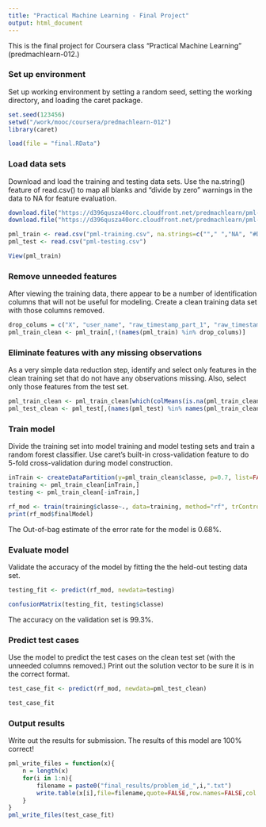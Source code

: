 ```yaml
---
title: "Practical Machine Learning - Final Project"
output: html_document
---
```


This is the final project for Coursera class "Practical Machine Learning" (predmachlearn-012.)

### Set up environment

Set up working environment by setting a random seed, setting the working directory, and loading the caret package.

```r
set.seed(123456)
setwd("/work/mooc/coursera/predmachlearn-012")
library(caret)
```
```r
load(file = "final.RData")
```

### Load data sets

Download and load the training and testing data sets. Use the na.string() feature of read.csv() to map all blanks and "divide by zero" warnings in the data to NA for feature evaluation.

```r
download.file("https://d396qusza40orc.cloudfront.net/predmachlearn/pml-training.csv", "pml-training.csv")
download.file("https://d396qusza40orc.cloudfront.net/predmachlearn/pml-testing.csv", "pml-testing.csv")

pml_train <- read.csv("pml-training.csv", na.strings=c(""," ","NA", "#DIV/0!"))
pml_test <- read.csv("pml-testing.csv")

View(pml_train)
```

### Remove unneeded features

After viewing the training data, there appear to be a number of identification columns that will not be useful for modeling. Create a clean training data set with those columns removed.

```r
drop_colums = c("X", "user_name", "raw_timestamp_part_1", "raw_timestamp_part_2", "cvtd_timestamp", "new_window", "num_window")
pml_train_clean <- pml_train[,!(names(pml_train) %in% drop_colums)]
```

### Eliminate features with any missing observations

As a very simple data reduction step, identify and select only features in the clean training set that do not have any observations missing. Also, select only those features from the test set.

```r
pml_train_clean <- pml_train_clean[which(colMeans(is.na(pml_train_clean))==0)]
pml_test_clean <- pml_test[,(names(pml_test) %in% names(pml_train_clean))]
```


### Train model

Divide the training set into model training and model testing sets and train a random forest classifier. Use caret's built-in cross-validation feature to do 5-fold cross-validation during model construction.


```r
inTrain <- createDataPartition(y=pml_train_clean$classe, p=0.7, list=FALSE)
training <- pml_train_clean[inTrain,]
testing <- pml_train_clean[-inTrain,]

rf_mod <- train(training$classe~., data=training, method="rf", trControl=trainControl(method="cv", number=5))
print(rf_mod$finalModel)
```

The Out-of-bag estimate of the error rate for the model is 0.68%. 

### Evaluate model

Validate the accuracy of the model by fitting the the held-out testing data set.

```r
testing_fit <- predict(rf_mod, newdata=testing)
```
```r
confusionMatrix(testing_fit, testing$classe)
```

The accuracy on the validation set is 99.3%.


### Predict test cases

Use the model to predict the test cases on the clean test set (with the unneeded columns removed.) Print out the solution vector to be sure it is in the correct format.

```r
test_case_fit <- predict(rf_mod, newdata=pml_test_clean)
```
```r
test_case_fit
```

### Output results

Write out the results for submission. The results of this model are 100% correct!

```r
pml_write_files = function(x){
    n = length(x)
    for(i in 1:n){
        filename = paste0("final_results/problem_id_",i,".txt")
        write.table(x[i],file=filename,quote=FALSE,row.names=FALSE,col.names=FALSE)
    }
}
pml_write_files(test_case_fit)
```
